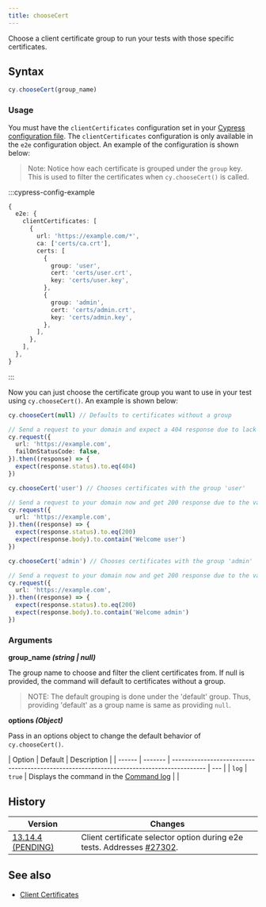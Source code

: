 ```yaml
---
title: chooseCert
---
```


Choose a client certificate group to run your tests with those specific certificates.

## Syntax

```javascript
cy.chooseCert(group_name)
```

### Usage

You must have the `clientCertificates` configuration set in your [Cypress configuration file](https://on.cypress.io/configuration). The `clientCertificates` configuration is only available in the `e2e` configuration object. An example of the configuration is shown below:

> Note: Notice how each certificate is grouped under the `group` key. This is used to filter the certificates when `cy.chooseCert()` is called.

:::cypress-config-example

```ts
{
  e2e: {
    clientCertificates: [
      {
        url: 'https://example.com/*',
        ca: ['certs/ca.crt'],
        certs: [
          {
            group: 'user',
            cert: 'certs/user.crt',
            key: 'certs/user.key',
          },
          {
            group: 'admin',
            cert: 'certs/admin.crt',
            key: 'certs/admin.key',
          },
        ],
      },
    ],
  },
}
```

:::

Now you can just choose the certificate group you want to use in your test using `cy.chooseCert()`. An example is shown below:

```typescript
cy.chooseCert(null) // Defaults to certificates without a group

// Send a request to your domain and expect a 404 response due to lack of a valid certificate
cy.request({
  url: 'https://example.com',
  failOnStatusCode: false,
}).then((response) => {
  expect(response.status).to.eq(404)
})

cy.chooseCert('user') // Chooses certificates with the group 'user'

// Send a request to your domain now and get 200 response due to the valid certificate (user)
cy.request({
  url: 'https://example.com',
}).then((response) => {
  expect(response.status).to.eq(200)
  expect(response.body).to.contain('Welcome user')
})

cy.chooseCert('admin') // Chooses certificates with the group 'admin'

// Send a request to your domain now and get 200 response due to the valid certificate (admin)
cy.request({
  url: 'https://example.com',
}).then((response) => {
  expect(response.status).to.eq(200)
  expect(response.body).to.contain('Welcome admin')
})
```

### Arguments

<Icon name="angle-right" /> **group_name _(string | null)_**

The group name to choose and filter the client certificates from.
If null is provided, the command will default to certificates without a group.

> NOTE: The default grouping is done under the 'default' group. Thus, providing 'default' as a group name is same as providing `null`.

<Icon name="angle-right" /> **options _(Object)_**

Pass in an options object to change the default behavior of `cy.chooseCert()`.

| Option | Default | Description                                                                              |
| ------ | ------- | ---------------------------------------------------------------------------------------- | --- |
| `log`  | `true`  | Displays the command in the [Command log](/guides/core-concepts/cypress-app#Command-Log) |     |

## History

| Version                                                               | Changes                                                                                                                      |
| --------------------------------------------------------------------- | ---------------------------------------------------------------------------------------------------------------------------- |
| [13.14.4 (PENDING)](https://github.com/cypress-io/cypress/pull/30203) | Client certificate selector option during e2e tests. Addresses [#27302](https://github.com/cypress-io/cypress/issues/27302). |

## See also

- [Client Certificates](/guides/references/client-certificates)
